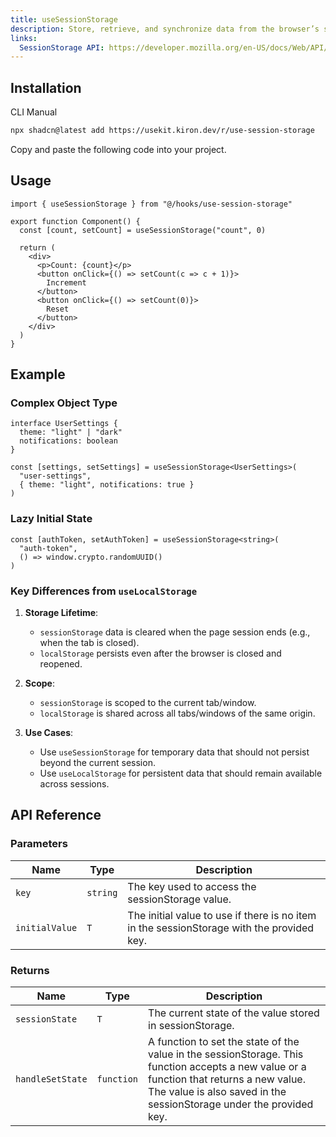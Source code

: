 ```yaml
---
title: useSessionStorage
description: Store, retrieve, and synchronize data from the browser’s sessionStorage API with useSessionStorage.
links:
  SessionStorage API: https://developer.mozilla.org/en-US/docs/Web/API/Window/sessionStorage
---
```


<ComponentPreview name="use-session-storage-demo" />

## Installation

<Tabs defaultValue="cli">

<TabsList>
  <TabsTrigger value="cli">CLI</TabsTrigger>
  <TabsTrigger value="manual">Manual</TabsTrigger>
</TabsList>

<TabsContent value="cli">

```bash
npx shadcn@latest add https://usekit.kiron.dev/r/use-session-storage
```

</TabsContent>

<TabsContent value="manual">

<Steps>

<Step>Copy and paste the following code into your project.</Step>

<ComponentSource name="use-session-storage" />

</Steps>

</TabsContent>

</Tabs>

## Usage

```tsx {1, 4}
import { useSessionStorage } from "@/hooks/use-session-storage"

export function Component() {
  const [count, setCount] = useSessionStorage("count", 0)

  return (
    <div>
      <p>Count: {count}</p>
      <button onClick={() => setCount(c => c + 1)}>
        Increment
      </button>
      <button onClick={() => setCount(0)}>
        Reset
      </button>
    </div>
  )
}
```

## Example

### Complex Object Type

```tsx
interface UserSettings {
  theme: "light" | "dark"
  notifications: boolean
}

const [settings, setSettings] = useSessionStorage<UserSettings>(
  "user-settings",
  { theme: "light", notifications: true }
)
```

### Lazy Initial State

```tsx
const [authToken, setAuthToken] = useSessionStorage<string>(
  "auth-token",
  () => window.crypto.randomUUID()
)
```

### Key Differences from `useLocalStorage`

1. **Storage Lifetime**:
   - `sessionStorage` data is cleared when the page session ends (e.g., when the tab is closed).
   - `localStorage` persists even after the browser is closed and reopened.

2. **Scope**:
   - `sessionStorage` is scoped to the current tab/window.
   - `localStorage` is shared across all tabs/windows of the same origin.

3. **Use Cases**:
   - Use `useSessionStorage` for temporary data that should not persist beyond the current session.
   - Use `useLocalStorage` for persistent data that should remain available across sessions.


## API Reference

### Parameters

| Name           | Type      | Description                                                                 |
| -------------- | --------- | --------------------------------------------------------------------------- |
| `key`          | `string`  | The key used to access the sessionStorage value.                            |
| `initialValue` | `T`       | The initial value to use if there is no item in the sessionStorage with the provided key. |

### Returns

| Name              | Type      | Description                                                                                                                                                  |
| ----------------- | --------- | ------------------------------------------------------------------------------------------------------------------------------------------------------------ |
| `sessionState`    | `T`       | The current state of the value stored in sessionStorage.                                                                                                     |
| `handleSetState`  | `function`| A function to set the state of the value in the sessionStorage. This function accepts a new value or a function that returns a new value. The value is also saved in the sessionStorage under the provided key. |
